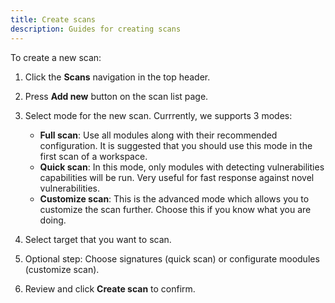 ```yaml
---
title: Create scans
description: Guides for creating scans
---
```


To create a new scan:

1. Click the **Scans** navigation in the top header.

2. Press **Add new** button on the scan list page.

3. Select mode for the new scan. Currrently, we supports 3 modes:

   - **Full scan**: Use all modules along with their recommended configuration. It is suggested that you should use this mode in the first scan of a workspace.
   - **Quick scan**: In this mode, only modules with detecting vulnerabilities capabilities will be run. Very useful for fast response against novel vulnerabilities.
   - **Customize scan**: This is the advanced mode which allows you to customize the scan further. Choose this if you know what you are doing.

4. Select target that you want to scan.

5. Optional step: Choose signatures (quick scan) or configurate moodules (customize scan).

6. Review and click **Create scan** to confirm.
